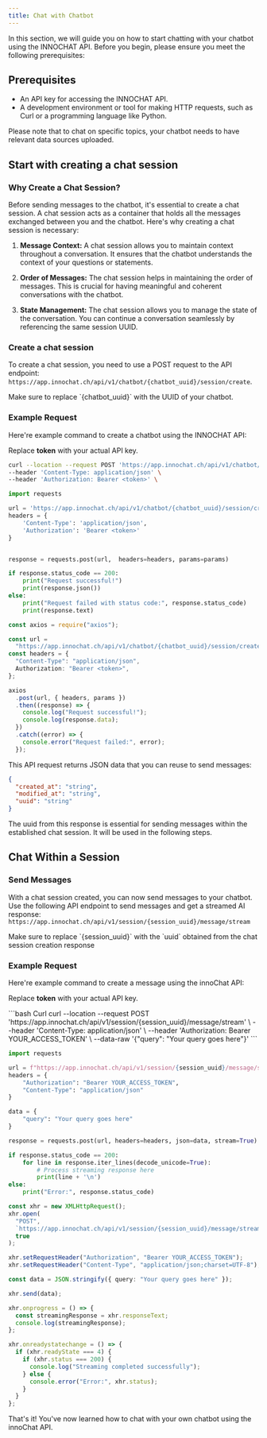 ```yaml
---
title: Chat with Chatbot
---
```


In this section, we will guide you on how to start chatting with your chatbot using the INNOCHAT API.
Before you begin, please ensure you meet the following prerequisites:

## Prerequisites

- An API key for accessing the INNOCHAT API.
- A development environment or tool for making HTTP requests, such as Curl or a programming language like Python.

<Note>
  Please note that to chat on specific topics, your chatbot needs to have
  relevant data sources uploaded.
</Note>

## Start with creating a chat session

### Why Create a Chat Session?

Before sending messages to the chatbot, it's essential to create a chat session. A chat session acts as a container that holds all the messages exchanged between you and the chatbot. Here's why creating a chat session is necessary:

1. **Message Context:** A chat session allows you to maintain context throughout a conversation. It ensures that the chatbot understands the context of your questions or statements.

2. **Order of Messages:** The chat session helps in maintaining the order of messages. This is crucial for having meaningful and coherent conversations with the chatbot.

3. **State Management:** The chat session allows you to manage the state of the conversation. You can continue a conversation seamlessly by referencing the same session UUID.

### Create a chat session

To create a chat session, you need to use a POST request to the API endpoint: `https://app.innochat.ch/api/v1/chatbot/{chatbot_uuid}/session/create`.

<Warning>
  Make sure to replace `{chatbot_uuid}` with the UUID of your chatbot.
</Warning>

### Example Request

Here're example command to create a chatbot using the INNOCHAT API:

<Warning>Replace **token** with your actual API key.</Warning>

<CodeGroup>

```bash Curl
curl --location --request POST 'https://app.innochat.ch/api/v1/chatbot/{chatbot_uuid}/session/create' \
--header 'Content-Type: application/json' \
--header 'Authorization: Bearer <token>' \
```

```py Python
import requests

url = 'https://app.innochat.ch/api/v1/chatbot/{chatbot_uuid}/session/create'
headers = {
    'Content-Type': 'application/json',
    'Authorization': 'Bearer <token>'
}


response = requests.post(url,  headers=headers, params=params)

if response.status_code == 200:
    print("Request successful!")
    print(response.json())
else:
    print("Request failed with status code:", response.status_code)
    print(response.text)
```

```ts JavaScript
const axios = require("axios");

const url =
  "https://app.innochat.ch/api/v1/chatbot/{chatbot_uuid}/session/create";
const headers = {
  "Content-Type": "application/json",
  Authorization: "Bearer <token>",
};

axios
  .post(url, { headers, params })
  .then((response) => {
    console.log("Request successful!");
    console.log(response.data);
  })
  .catch((error) => {
    console.error("Request failed:", error);
  });
```

</CodeGroup>

This API request returns JSON data that you can reuse to send messages:

```json
{
  "created_at": "string",
  "modified_at": "string",
  "uuid": "string"
}
```

<Note>
  The uuid from this response is essential for sending messages within the
  established chat session. It will be used in the following steps.
</Note>

## Chat Within a Session

### Send Messages

With a chat session created, you can now send messages to your chatbot.
Use the following API endpoint to send messages and get a streamed AI response:\
`https://app.innochat.ch/api/v1/session/{session_uuid}/message/stream`

<Warning>
  Make sure to replace `{session_uuid}` with the `uuid` obtained from the chat
  session creation response
</Warning>

### Example Request

Here're example command to create a message using the innoChat API:

<Warning>Replace **token** with your actual API key.</Warning>

<CodeGroup>
    ```bash Curl
curl --location --request POST 'https://app.innochat.ch/api/v1/session/{session_uuid}/message/stream' \
--header 'Content-Type: application/json' \
--header 'Authorization: Bearer YOUR_ACCESS_TOKEN' \
--data-raw '{"query": "Your query goes here"}'
```

```py Python
import requests

url = f"https://app.innochat.ch/api/v1/session/{session_uuid}/message/stream"
headers = {
    "Authorization": "Bearer YOUR_ACCESS_TOKEN",
    "Content-Type": "application/json"
}

data = {
    "query": "Your query goes here"
}

response = requests.post(url, headers=headers, json=data, stream=True)

if response.status_code == 200:
    for line in response.iter_lines(decode_unicode=True):
        # Process streaming response here
        print(line + '\n')
else:
    print("Error:", response.status_code)
```

```ts JavaScript
const xhr = new XMLHttpRequest();
xhr.open(
  "POST",
  `https://app.innochat.ch/api/v1/session/{session_uuid}/message/stream`,
  true
);

xhr.setRequestHeader("Authorization", "Bearer YOUR_ACCESS_TOKEN");
xhr.setRequestHeader("Content-Type", "application/json;charset=UTF-8");

const data = JSON.stringify({ query: "Your query goes here" });

xhr.send(data);

xhr.onprogress = () => {
  const streamingResponse = xhr.responseText;
  console.log(streamingResponse);
};

xhr.onreadystatechange = () => {
  if (xhr.readyState === 4) {
    if (xhr.status === 200) {
      console.log("Streaming completed successfully");
    } else {
      console.error("Error:", xhr.status);
    }
  }
};
```

</CodeGroup>

That's it! You've now learned how to chat with your own chatbot using the innoChat API.
